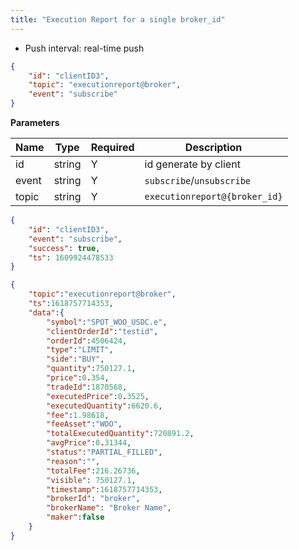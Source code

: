```yaml
---
title: "Execution Report for a single broker_id"
---
```


- Push interval: real-time push

```json
{
    "id": "clientID3",
    "topic": "executionreport@broker",
    "event": "subscribe"
}
```

**Parameters**

| Name   | Type   | Required | Description                              |
| ------ | ------ | -------- | ---------------------------------------- |
| id     | string | Y        | id generate by client                    |
| event  | string | Y        | `subscribe`/`unsubscribe`                |
| topic  | string | Y        | `executionreport@{broker_id}`            |

<RequestExample>

```json Response
{
    "id": "clientID3",
    "event": "subscribe",
    "success": true,
    "ts": 1609924478533
}
```
</RequestExample>

<ResponseExample>

```json Subscribed Message
{
    "topic":"executionreport@broker",
    "ts":1618757714353,
    "data":{
        "symbol":"SPOT_WOO_USDC.e",
        "clientOrderId":"testid",
        "orderId":4506424,
        "type":"LIMIT",
        "side":"BUY",
        "quantity":750127.1,
        "price":0.354,
        "tradeId":1870568,
        "executedPrice":0.3525,
        "executedQuantity":6620.6,
        "fee":1.98618,
        "feeAsset":"WOO",
        "totalExecutedQuantity":720891.2,
        "avgPrice":0.31344,
        "status":"PARTIAL_FILLED",
        "reason":"",
        "totalFee":216.26736,
        "visible": 750127.1,
        "timestamp":1618757714353,
        "brokerId": "broker",
        "brokerName": "Broker Name",
        "maker":false
    }
}
```
</ResponseExample>